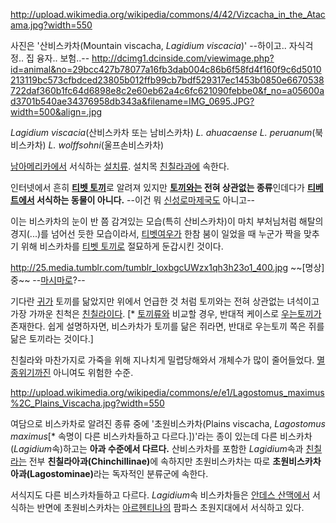 http://upload.wikimedia.org/wikipedia/commons/4/42/Vizcacha_in_the_Atacama.jpg?width=550

사진은 '산비스카차(Mountain viscacha, ''Lagidium viscacia'')'
--하이고.. 자식걱정.. 집 융자.. 보험..--
http://dcimg1.dcinside.com/viewimage.php?id=animal&no=29bcc427b78077a16fb3dab004c86b6f58fd4f160f9c6d5010213119bc573cfbdced23805b012ffb99cb7bdf529317ec1453b0850e6670538722daf360b1fc64d6898e8c2e60eb62a4c6fc621090febbe0&f_no=a05600ad3701b540ae34376958db343a&filename=IMG_0695.JPG?width=500&align=.jpg

''Lagidium viscacia''(산비스카차 또는 남비스카차)
''L. ahuacaense''
''L. peruanum''(북비스카차)
''L. wolffsohni''(울프손비스카차)

[[남아메리카]]에서 서식하는 [[설치류]]. 설치목 [[친칠라]]과에 속한다.

인터넷에서 흔히 '''[[티벳 토끼]]'''로 알려져 있지만 '''[[토끼]]와는 전혀 상관없는 종류'''인데다가 '''[[티베트]]에서 서식하는 동물이 아니다.''' --이건 뭐 [[신성로마제국]]도 아니고--

이는 비스카차의 눈이 반 쯤 감겨있는 모습(특히 산비스카차)이 마치 부처님처럼 해탈의 경지(...)를 넘어선 듯한 모습이라서, [[티벳여우]]가 한참 붐이 일었을 때 누군가 짝을 맞추기 위해 비스카차를 [[티벳 토끼]]로 절묘하게 둔갑시킨 것이다.

http://25.media.tumblr.com/tumblr_loxbgcUWzx1qh3h23o1_400.jpg
~~[명상] 중~~ --[[마시마로]]?--

기다란 [[귀]]가 토끼를 닮았지만 위에서 언급한 것 처럼 토끼와는 전혀 상관없는 녀석이고 가장 가까운 친척은 [[친칠라]]이다. [* [[토끼]]류와 비교할 경우, 반대적 케이스로 [[우는토끼]]가 존재한다. 쉽게 설명하자면, 비스카차가 토끼를 닮은 쥐라면, 반대로 우는토끼 쪽은 쥐를 닮은 토끼라는 것이다.]

친칠라와 마찬가지로 가죽을 위해 지나치게 밀렵당해와서 개체수가 많이 줄어들었다. [[멸종]]위기까진 아니여도 위험한 수준.

http://upload.wikimedia.org/wikipedia/commons/e/e1/Lagostomus_maximus%2C_Plains_Viscacha.jpg?width=550

여담으로 비스카차로 알려진 종류 중에 '초원비스카차(Plains viscacha, ''Lagostomus maximus''[* 속명이 다른 비스카차들하고 다르다.])'라는 종이 있는데 다른 비스카차(''Lagidium''속)하고는 '''아과 수준에서 다르다.''' 산비스카차를 포함한 ''Lagidium''속과 [[친칠라]]는 전부 '''친칠라아과(Chinchillinae)'''에 속하지만 초원비스카차는 따로 '''초원비스카차아과(Lagostominae)'''라는 독자적인 분류군에 속한다.

서식지도 다른 비스카차들하고 다르다. ''Lagidium''속 비스카차들은 [[안데스 산맥]]에서 서식하는 반면에 초원비스카차는 [[아르헨티나]]의 팜파스 초원지대에서 서식하고 있다.
